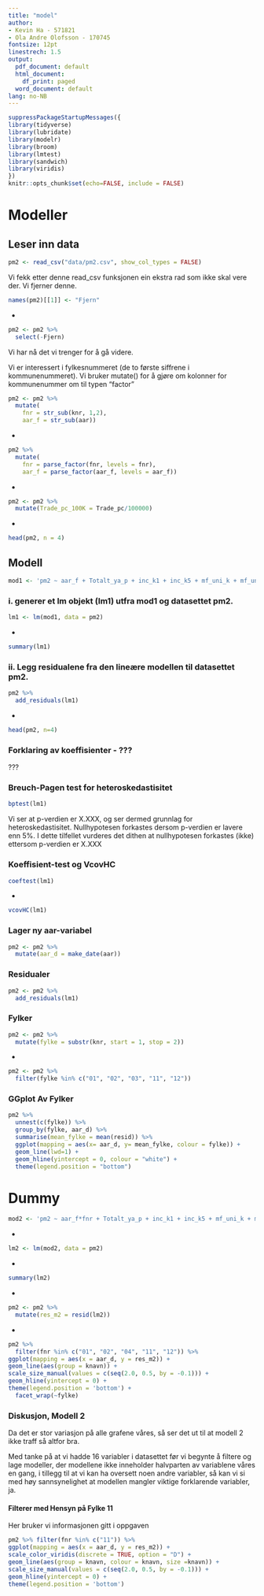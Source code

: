 ```yaml
---
title: "model"
author:
- Kevin Ha - 571821
- Ola Andre Olofsson - 170745
fontsize: 12pt
linestrech: 1.5
output:
  pdf_document: default
  html_document:
    df_print: paged
  word_document: default
lang: no-NB
---
```


```r
suppressPackageStartupMessages({
library(tidyverse)
library(lubridate)
library(modelr)
library(broom)
library(lmtest)
library(sandwich)
library(viridis)
})
knitr::opts_chunk$set(echo=FALSE, include = FALSE)
```

# Modeller

## Leser inn data

```r
pm2 <- read_csv("data/pm2.csv", show_col_types = FALSE)
```

Vi fekk etter denne read_csv funksjonen ein ekstra rad som ikke skal vere der. Vi fjerner denne.

```r
names(pm2)[[1]] <- "Fjern"
```

-

```r
pm2 <- pm2 %>% 
  select(-Fjern)
```

Vi har nå det vi trenger for å gå videre.

Vi er interessert i fylkesnummeret (de to første siffrene i kommunenummeret). Vi bruker mutate() for å gjøre om kolonner for kommunenummer om til typen "factor"

```r
pm2 <- pm2 %>% 
  mutate(
    fnr = str_sub(knr, 1,2),
    aar_f = str_sub(aar))
```

-

```r
pm2 %>% 
  mutate(
    fnr = parse_factor(fnr, levels = fnr),
    aar_f = parse_factor(aar_f, levels = aar_f))
```

-

```r
pm2 <- pm2 %>%
  mutate(Trade_pc_100K = Trade_pc/100000) 
```

-

```r
head(pm2, n = 4)
```

## Modell

```r
mod1 <- 'pm2 ~ aar_f + Totalt_ya_p + inc_k1 + inc_k5 + mf_uni_k + mf_uni_l + Trade_pc_100K'
```

### i. generer et lm objekt (lm1) utfra mod1 og datasettet pm2.

```r
lm1 <- lm(mod1, data = pm2)
```

-

```r
summary(lm1)
```


### ii. Legg residualene fra den lineære modellen til datasettet pm2.

```r
pm2 %>%
  add_residuals(lm1)
```

-

```r
head(pm2, n=4)
```

### Forklaring av koeffisienter - ???

???

### Breuch-Pagen test for heteroskedastisitet

```r
bptest(lm1)
```

Vi ser at p-verdien er X.XXX, og ser dermed grunnlag for heteroskedastisitet.
Nullhypotesen forkastes dersom p-verdien er lavere enn 5%. I dette tilfellet vurderes det dithen at nullhypotesen forkastes (ikke) ettersom p-verdien er X.XXX

### Koeffisient-test og VcovHC

```r
coeftest(lm1)
```

-

```r
vcovHC(lm1)
```

### Lager ny aar-variabel

```r
pm2 <- pm2 %>%
  mutate(aar_d = make_date(aar))
```

### Residualer

```r
pm2 <- pm2 %>%
  add_residuals(lm1)
```

### Fylker

```r
pm2 <- pm2 %>%
  mutate(fylke = substr(knr, start = 1, stop = 2))
```

-

```r
pm2 <- pm2 %>% 
  filter(fylke %in% c("01", "02", "03", "11", "12"))
```

### GGplot Av Fylker

```r
pm2 %>% 
  unnest(c(fylke)) %>% 
  group_by(fylke, aar_d) %>% 
  summarise(mean_fylke = mean(resid)) %>% 
  ggplot(mapping = aes(x= aar_d, y= mean_fylke, colour = fylke)) +
  geom_line(lwd=1) +
  geom_hline(yintercept = 0, colour = "white") +
  theme(legend.position = "bottom")
```

# Dummy

```r
mod2 <- 'pm2 ~ aar_f*fnr + Totalt_ya_p + inc_k1 + inc_k5 + mf_uni_k + mf_uni_l + Trade_pc_100K'
```

-

```r
lm2 <- lm(mod2, data = pm2)
```

-

```r
summary(lm2)
```

-

```r
pm2 <- pm2 %>% 
  mutate(res_m2 = resid(lm2))
```

-

```r
pm2 %>% 
  filter(fnr %in% c("01", "02", "04", "11", "12")) %>%
ggplot(mapping = aes(x = aar_d, y = res_m2)) +
geom_line(aes(group = knavn)) +
scale_size_manual(values = c(seq(2.0, 0.5, by = -0.1))) +
geom_hline(yintercept = 0) +
theme(legend.position = 'bottom') +
  facet_wrap(~fylke)
```

### Diskusjon, Modell 2

Da det er stor variasjon på alle grafene våres, så ser det ut til at modell 2 ikke traff så altfor bra.

Med tanke på at vi hadde 16 variabler i datasettet før vi begynte å filtere og lage modeller, der modellene ikke inneholder halvparten av variablene våres en gang, i tillegg til at vi kan ha oversett noen andre variabler, så kan vi si med høy sannsynelighet at modellen mangler viktige forklarende variabler, ja.

#### Filterer med Hensyn på Fylke 11

Her bruker vi informasjonen gitt i oppgaven

```r
pm2 %>% filter(fnr %in% c("11")) %>%
ggplot(mapping = aes(x = aar_d, y = res_m2)) +
scale_color_viridis(discrete = TRUE, option = "D") +
geom_line(aes(group = knavn, colour = knavn, size =knavn)) +
scale_size_manual(values = c(seq(2.0, 0.5, by = -0.1))) +
geom_hline(yintercept = 0) +
theme(legend.position = 'bottom')
```

